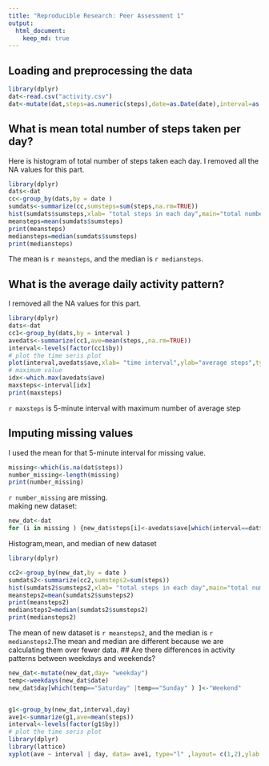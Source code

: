 ```yaml
---
title: "Reproducible Research: Peer Assessment 1"
output: 
  html_document:
    keep_md: true
---
```



## Loading and preprocessing the data


```r
library(dplyr)
dat<-read.csv("activity.csv")
dat<-mutate(dat,steps=as.numeric(steps),date=as.Date(date),interval=as.numeric(interval))

```




## What is mean total number of steps taken per day?
Here is histogram of total number of steps taken each day. I removed all the NA values for this part.
```r
library(dplyr)
dats<-dat
cc<-group_by(dats,by = date )
sumdats<-summarize(cc,sumsteps=sum(steps,na.rm=TRUE))
hist(sumdats$sumsteps,xlab= "total steps in each day",main="total number of steps taken each day")
meansteps=mean(sumdats$sumsteps)
print(meansteps) 
mediansteps=median(sumdats$sumsteps)
print(mediansteps)
```

The mean is `r meansteps`, and the median is `r mediansteps`.

## What is the average daily activity pattern?
I removed all the NA values for this part.
```r
library(dplyr)
dats<-dat
cc1<-group_by(dats,by = interval )
avedats<-summarize(cc1,ave=mean(steps,,na.rm=TRUE))
interval<-levels(factor(cc1$by))
# plot the time seris plot
plot(interval,avedats$ave,xlab= "time interval",ylab="average steps",type="l")
# maximum value
idx<-which.max(avedats$ave)
maxsteps<-interval[idx]
print(maxsteps)
```
`r maxsteps` is 5-minute interval with maximum number of average step

## Imputing missing values
I used the mean for that 5-minute interval for missing value. 
```r
missing<-which(is.na(dat$steps))
number_missing<-length(missing)
print(number_missing)
```
`r number_missing` are missing.  
making new dataset:
```r

new_dat<-dat
for (i in missing ) {new_dat$steps[i]<-avedats$ave[which(interval==dat$interval[i])]}

```
Histogram,mean, and median of new dataset

```r
library(dplyr)

cc2<-group_by(new_dat,by = date )
sumdats2<-summarize(cc2,sumsteps2=sum(steps))
hist(sumdats2$sumsteps2,xlab= "total steps in each day",main="total number of steps taken each day")
meansteps2=mean(sumdats2$sumsteps2)
print(meansteps2) 
mediansteps2=median(sumdats2$sumsteps2)
print(mediansteps2)
```
The mean of new dataset is `r meansteps2`, and the median is `r mediansteps2`.The mean and median are different because we are calculating them over fewer data.
## Are there differences in activity patterns between weekdays and weekends?

```r
new_dat<-mutate(new_dat,day= "weekday")
temp<-weekdays(new_dat$date)
new_dat$day[which(temp=="Saturday" |temp=="Sunday" ) ]<-"Weekend"


g1<-group_by(new_dat,interval,day)
ave1<-summarize(g1,ave=mean(steps))
interval<-levels(factor(g1$by))
# plot the time seris plot
library(dplyr)
library(lattice)
xyplot(ave ~ interval | day, data= ave1, type="l" ,layout= c(1,2),ylab ="Numbers of steps")
```

